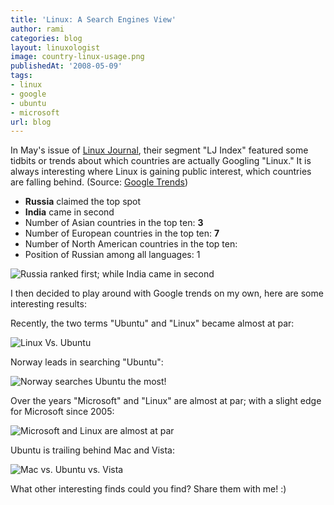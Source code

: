 ```yaml
---
title: 'Linux: A Search Engines View'
author: rami
categories: blog
layout: linuxologist
image: country-linux-usage.png
publishedAt: '2008-05-09'
tags:
- linux
- google
- ubuntu
- microsoft
url: blog
---
```


In May's issue of [Linux Journal](http://www.linuxjournal.com), their segment "LJ Index" featured some tidbits or trends about which countries are actually Googling "Linux." It is always interesting where Linux is gaining public interest, which countries are falling behind. (Source: [Google Trends](http://www.google.com/trends))


* **Russia** claimed the top spot
* **India** came in second
* Number of Asian countries in the top ten: **3**
* Number of European countries in the top ten: **7**
* Number of North American countries in the top ten:
* Position of Russian among all languages: 1

![Russia ranked first; while India came in second](/assets/images/content/blog/country-linux-usage.png)

I then decided to play around with Google trends on my own, here are some interesting results:

Recently, the two terms "Ubuntu" and "Linux" became almost at par:

![Linux Vs. Ubuntu](/assets/images/content/blog/linux-vs-ubuntu.png)

Norway leads in searching "Ubuntu":

![Norway searches Ubuntu the most!](/assets/images/content/blog/norway-leads-ubuntu.png)

Over the years "Microsoft" and "Linux" are almost at par; with a slight edge for Microsoft since 2005:

![Microsoft and Linux are almost at par](/assets/images/content/blog/microsoft-and-linux-at-par.png)

Ubuntu is trailing behind Mac and Vista:

![Mac vs. Ubuntu vs. Vista](/assets/images/content/blog/mac-vs-ubuntu-vs-vista.png)

What other interesting finds could you find? Share them with me! :)
